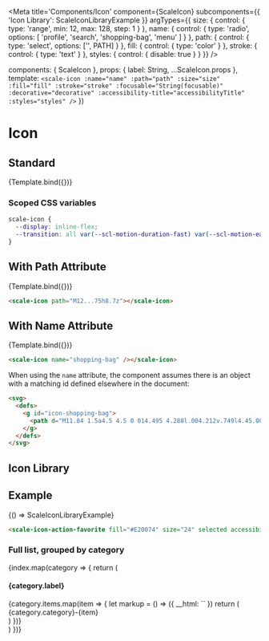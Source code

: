 

<Meta
  title='Components/Icon'
  component={ScaleIcon}
  subcomponents={{ 'Icon Library': ScaleIconLibraryExample }}
  argTypes={{
    size: {
      control: {
        type: 'range',
        min: 12,
        max: 128,
        step: 1
      }
    },
    name: {
      control: {
        type: 'radio',
        options: [
          'profile',
          'search',
          'shopping-bag',
          'menu'
        ]
      }
    },
    path: {
      control: {
        type: 'select',
        options: ['', PATH]
      }
    },
    fill: {
      control: {
        type: 'color'
      }
    },
    stroke: {
      control: {
        type: 'text'
      }
    },
    styles: {
      control: { disable: true }
    }
  }}
/>

  components: { ScaleIcon },
  props: {
    label: String,
    ...ScaleIcon.props
  },
  template: `
    <scale-icon
      :name="name"
      :path="path"
      :size="size"
      :fill="fill"
      :stroke="stroke"
      :focusable="String(focusable)"
      :decorative="decorative"
      :accessibility-title="accessibilityTitle"
      :styles="styles"
    />
  `
})

# Icon

## Standard

<Canvas withSource="none">
  <Story
    name='Standard'
    args={{
      name: 'profile',
      accessibilityTitle: 'profile'
    }}
  >
    {Template.bind({})}
  </Story>
</Canvas>

<ArgsTable story='Standard' />

### Scoped CSS variables

```css
scale-icon {
  --display: inline-flex;
  --transition: all var(--scl-motion-duration-fast) var(--scl-motion-easing-standard);
}
```

## With Path Attribute

<Canvas withSource="none">
  <Story
    name='With Path Attribute'
    args={{
      path: PATH,
      accessibilityTitle: 'feedback message'
    }}
  >
    {Template.bind({})}
  </Story>
</Canvas>

```html
<scale-icon path="M12...75h8.7z"></scale-icon>
```

## With Name Attribute

<Canvas withSource="none">
  <Story
    name='With Name Attribute'
    args={{
      name: 'shopping-bag',
      accessibilityTitle: 'shopping bag'
    }}
  >
    {Template.bind({})}
  </Story>
</Canvas>

```html
<scale-icon name="shopping-bag" /></scale-icon>
```

When using the `name` attribute, the component assumes there is an object with a matching id defined elsewhere in the document:

```html
<svg>
  <defs>
    <g id="icon-shopping-bag">
      <path d="M11.84 1.5a4.5 4.5 0 014.495 4.288l.004.212v.749l4.45.001.883 12.794a3 3 0 01-2.993 3.206H5a3 3 0 01-2.992-3.206L2.89 6.75h4.45V6l.002-.133A4.5 4.5 0 0111.84 1.5zm7.549 6.75h-15.1l-.785 11.397A1.5 1.5 0 005 21.25h13.68l.088-.003a1.5 1.5 0 001.407-1.6L19.39 8.25zM8.089 9.5a1 1 0 11.002 1.999A1 1 0 018.089 9.5zm7.5 0a1 1 0 11.002 1.999 1 1 0 01-.002-1.999zM11.84 3a3 3 0 00-2.994 2.824L8.839 6v.75l6-.001V6l-.002-.112A3 3 0 0011.84 3z" fill-rule="nonzero" />
    </g>
  </defs>
</svg>
```

## Icon Library

## Example

<Canvas withSource="none">
  <Story name="Icon Library" args={{
    fill: '#E20074',
    selected: true,
    size: 24,
    accessibilityTitle: 'favorite',
    decorative: false
  }}>
    {() => ScaleIconLibraryExample}
  </Story>
</Canvas>

```html
<scale-icon-action-favorite fill="#E20074" size="24" selected accessibility-title="favorite"></scale-icon-action-favorite>
```

### Full list, grouped by category

<div style={{ marginTop: 16 }}>
  {index.map(category => {
    return (
      <div key={category.category}>
        <h4>{category.label}</h4>
        <div style={{
          display: 'grid',
          gridTemplateColumns: 'repeat(auto-fill, minmax(240px, 1fr))',
          gap: 16,
          marginTop: 32
        }}>
          {category.items.map(item => {
            let markup = () => ({
              __html: `<scale-icon-${category.category}-${item} accessibility-title="${item}" />`
            })
            return (
              <div key={item}>
                <span>
                  <span style={{ color: '#7C7C7C' }}>{category.category}-</span>{item}
                </span>
                <Canvas mdxSource={markup().__html}>
                  <span dangerouslySetInnerHTML={markup()}></span>
                </Canvas>
              </div>
            )
          })}
        </div>
      </div>
    )
  })}
</div>
